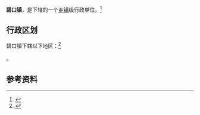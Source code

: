 {{Expand language|en|name=Bikou}}{{中国乡级行政区|62/12/22/101/000}}

'''碧口镇'''，是{{PRC admin/fullname|62/12/22/101/000|3}}下辖的一个[[乡镇|乡镇]]级行政单位。<ref>{{PRC admin/ref sgc|{{PRC admin/parent|62/12/22/101/000}}}}</ref>

== 行政区划 ==

碧口镇下辖以下地区：<ref>{{PRC admin/ref sgc|62/12/22/101/000}}</ref>

{{PRC admin/children|62/12/22/101/000}}。

== 参考资料 ==

{{reflist}}

{{行政区划小作品}}
{{PRC admin/navcat|62/12/22/101/000}}